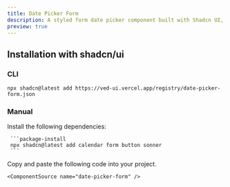 ```yaml
---
title: Date Picker Form
description: A styled form date picker component built with Shadcn UI, using Zod for schema validation and React Hook Form for form management.
preview: true
---
```


<ComponentTabs name="date-picker-form" />

## Installation with shadcn/ui

### CLI

```package-install
npx shadcn@latest add https://ved-ui.vercel.app/registry/date-picker-form.json
```

### Manual

<Steps>
  <Step>
     Install the following dependencies:

     ```package-install
     npx shadcn@latest add calendar form button sonner
     ```

  </Step>
  <Step>
    Copy and paste the following code into your project.

    <ComponentSource name="date-picker-form" />

  </Step>
</Steps>
